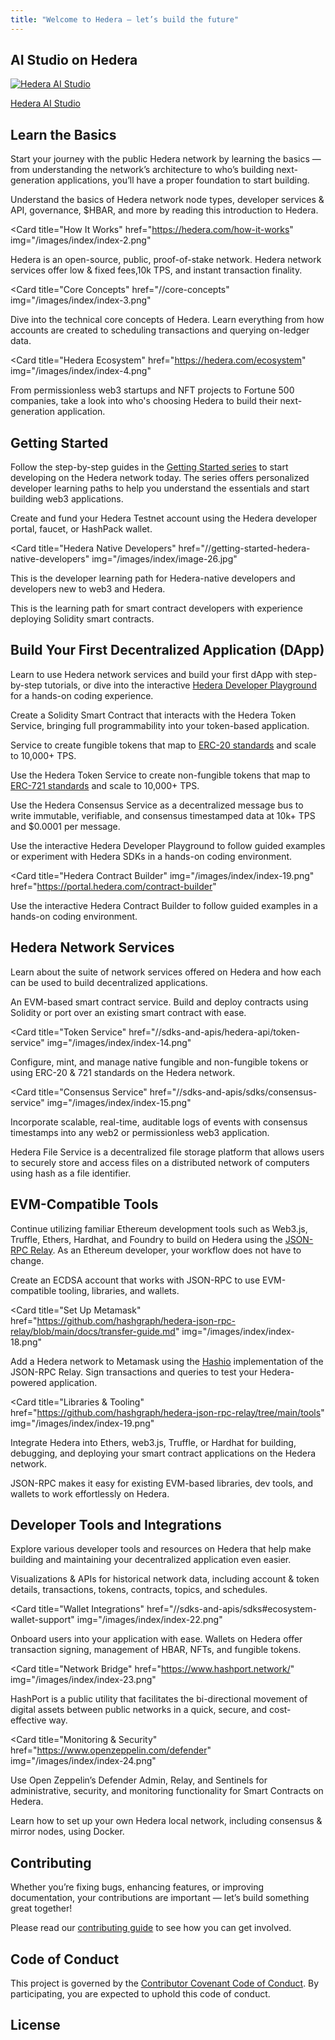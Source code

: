 ```yaml
---
title: "Welcome to Hedera — let’s build the future"
---
```


## AI Studio on Hedera

<div className="flex flex-col justify-center items-center w-full mt-4 mb-8 not-prose">
  <a
    href="https://hedera.com/ai-studio"
    target="_blank"
    rel="noopener noreferrer"
    className="no-underline text-center cursor-pointer group w-full"
  >
    <img
      src="/images/index/ai-studio-landing.avif"
      alt="Hedera AI Studio"
      className="rounded-lg shadow-sm w-full h-auto mb-[5px]"
      noZoom
    />
    <p className="text-gray-1000 dark:text-gray-500 text-base font-semibold mt-2 mb-0 text-center underline decoration-[#8853FF] decoration-1 underline-offset-[6px] transition-colors duration-200 group-hover:text-[#8853FF]">
      Hedera AI Studio
    </p>
  </a>
</div>

<CardGroup>
  <Card
  title="Learn the Basics"
  icon="book"
  iconType="solid"
  href="/#learn-the-basics"
  horizontal
  />
<Card
  title="Getting Started"
  icon="rocket"
  iconType="solid"
  href="/#getting-started"
  horizontal
/>

<Card
  title="Start Building"
  icon="code"
  iconType="solid"
  href="/#build-your-first-decentralized-application-dapp"
  horizontal
/>

<Card
  title="Network Services"
  icon="network-wired"
  iconType="solid"
  href="/#hedera-network-services"
  horizontal
/>

<Card
  title="EVM-Compatible Tools"
  icon="wrench"
  iconType="solid"
  href="/#evm-compatible-tools"
  horizontal
/>

<Card
  title="Tools & Integrations"
  icon="toolbox"
  iconType="solid"
  href="/#developer-tools-and-integrations"
  horizontal
/>

<Card
  title="Hedera Roadmap"
  icon="road"
  iconType="solid"
  href="https://hedera.com/roadmap"
  horizontal
/>

<Card
  title="Contributing Guide"
  icon="users"
  iconType="solid"
  href="//support-and-community/contributing-guide"
  horizontal
/>
</CardGroup>

## Learn the Basics

Start your journey with the public Hedera network by learning the basics — from understanding the network’s architecture to who’s building next-generation applications, you’ll have a proper foundation to start building.

<CardGroup>
<Card
  title="Hedera Explained"
  href="https://hedera.com/learning/hedera-hashgraph/what-is-hedera-hashgraph"
  img="/images/index/index-1.png"
>
  Understand the basics of Hedera network node types, developer services & API, governance, $HBAR, and more by reading this introduction to Hedera.
</Card>

<Card
  title="How It Works"
  href="https://hedera.com/how-it-works"
  img="/images/index/index-2.png"
>
  Hedera is an open-source, public, proof-of-stake network. Hedera network
  services offer low & fixed fees,10k TPS, and instant transaction finality.
</Card>

<Card
  title="Core Concepts"
  href="//core-concepts"
  img="/images/index/index-3.png"
>
  Dive into the technical core concepts of Hedera. Learn everything from how
  accounts are created to scheduling transactions and querying on-ledger data.
</Card>

<Card
  title="Hedera Ecosystem"
  href="https://hedera.com/ecosystem"
  img="/images/index/index-4.png"
>
  From permissionless web3 startups and NFT projects to Fortune 500 companies, take a look into who's choosing Hedera to build their next-generation application.
</Card>
</CardGroup>

## Getting Started

Follow the step-by-step guides in the [Getting Started series](/hedera/getting-started-hedera-native-developers) to start developing on the Hedera network today. The series offers personalized developer learning paths to help you understand the essentials and start building web3 applications.

<CardGroup cols={3}>
<Card title="Create Testnet Account" href="//tutorials/more-tutorials/create-and-fund-your-hedera-testnet-account" img="/images/index/index-5.png">

Create and fund your Hedera Testnet account using the Hedera developer portal, faucet, or HashPack wallet.

</Card>

<Card
  title="Hedera Native Developers"
  href="//getting-started-hedera-native-developers"
  img="/images/index/image-26.jpg"
>
  This is the developer learning path for Hedera-native developers and
  developers new to web3 and Hedera.
</Card>

<Card title="EVM Developers" href="//getting-started-evm-developers" img="/images/index/image-27.jpg">
This is the learning path for smart contract developers with experience deploying Solidity smart contracts.
</Card>
</CardGroup>

## Build Your First Decentralized Application (DApp)

Learn to use Hedera network services and build your first dApp with step-by-step tutorials, or dive into the interactive [Hedera Developer Playground](https://portal.hedera.com/playground) for a hands-on coding experience.

<CardGroup cols={3}>
<Card title="Create & Deploy a Smart Contract" href="//core-concepts/smart-contracts/deploying-smart-contracts" img="/images/index/index-8.png">

Create a Solidity Smart Contract that interacts with the Hedera Token Service, bringing full programmability into your token-based application.

</Card>

<Card title="Create Fungible Tokens" href="//tutorials/token/create-and-transfer-your-first-fungible-token" img="/images/index/index-9.png">

Service to create fungible tokens that map to [ERC-20 standards](https://docs.hedera.com/guides/core-concepts/smart-contracts/supported-erc-token-standards) and scale to 10,000+ TPS.

</Card>

<Card title="Create Non-Fungible Tokens" href="//tutorials/token/create-and-transfer-your-first-nft" img="/images/index/index-10.png">

Use the Hedera Token Service to create non-fungible tokens that map to [ERC-721 standards](https://docs.hedera.com/guides/core-concepts/smart-contracts/supported-erc-token-standards) and scale to 10,000+ TPS.

</Card>

<Card title="Write Verifiable Data to Hedera" img="/images/index/index-11.png">

Use the Hedera Consensus Service as a decentralized message bus to write immutable, verifiable, and consensus timestamped data at 10k+ TPS and $0.0001 per message.

</Card>

<Card title="Hedera Developer Playground" href="https://portal.hedera.com/playground" img="/images/index/index-12.png">

Use the interactive Hedera Developer Playground to follow guided examples or experiment with Hedera SDKs in a hands-on coding environment.

</Card>

<Card
  title="Hedera Contract Builder"
  img="/images/index/index-19.png"
  href="https://portal.hedera.com/contract-builder"
>
  Use the interactive Hedera Contract Builder to follow guided examples in a
  hands-on coding environment.
</Card>

</CardGroup>

## Hedera Network Services

Learn about the suite of network services offered on Hedera and how each can be used to build decentralized applications.

<CardGroup cols={3}>
<Card title="Smart Contracts" href="//sdks-and-apis/hedera-api/smart-contracts" img="/images/index/index-13.png">
An EVM-based smart contract service. Build and deploy contracts using Solidity or port over an existing smart contract with ease.
</Card>

<Card
  title="Token Service"
  href="//sdks-and-apis/hedera-api/token-service"
  img="/images/index/index-14.png"
>
  Configure, mint, and manage native fungible and non-fungible tokens or using
  ERC-20 & 721 standards on the Hedera network.
</Card>

<Card
  title="Consensus Service"
  href="//sdks-and-apis/sdks/consensus-service"
  img="/images/index/index-15.png"
>
  Incorporate scalable, real-time, auditable logs of events with consensus
  timestamps into any web2 or permissionless web3 application.
</Card>

<Card title="File Service" href="//sdks-and-apis/sdks/file-service" img="/images/index/index-16.png">

Hedera File Service is a decentralized file storage platform that allows users to securely store and access files on a distributed network of computers using hash as a file identifier.

</Card>
</CardGroup>

## EVM-Compatible Tools

Continue utilizing familiar Ethereum development tools such as Web3.js, Truffle, Ethers, Hardhat, and Foundry to build on Hedera using the [JSON-RPC Relay](/hedera/core-concepts/smart-contracts/json-rpc-relay). As an Ethereum developer, your workflow does not have to change.

<CardGroup cols={3}>
<Card title="Create an ECDSA Account" href="https://github.com/hashgraph/hedera-json-rpc-relay/blob/main/docs/examples/account-alias-ecdsa.js" img="/images/index/index-17.png" >
Create an ECDSA account that works with JSON-RPC to use EVM-compatible tooling, libraries, and wallets.
</Card>

<Card
  title="Set Up Metamask"
  href="https://github.com/hashgraph/hedera-json-rpc-relay/blob/main/docs/transfer-guide.md"
  img="/images/index/index-18.png"
>
  Add a Hedera network to Metamask using the [Hashio](http://hashio.io/)
  implementation of the JSON-RPC Relay. Sign transactions and queries to test
  your Hedera-powered application.
</Card>

<Card
  title="Libraries & Tooling"
  href="https://github.com/hashgraph/hedera-json-rpc-relay/tree/main/tools"
  img="/images/index/index-19.png"
>
  Integrate Hedera into Ethers, web3.js, Truffle, or Hardhat for building,
  debugging, and deploying your smart contract applications on the Hedera
  network.
</Card>

<Card title="JSON-RPC Relay" href="//core-concepts/smart-contracts/json-rpc-relay" img="/images/index/index-20.png">
JSON-RPC makes it easy for existing EVM-based libraries, dev tools, and wallets to work effortlessly on Hedera.
</Card>
</CardGroup>

## Developer Tools and Integrations

Explore various developer tools and resources on Hedera that help make building and maintaining your decentralized application even easier.

<CardGroup cols={3}>
<Card title="Network Explorers" href="//networks/community-mirror-nodes" img="/images/index/index-21.png">
Visualizations & APIs for historical network data, including account & token details, transactions, tokens, contracts, topics, and schedules.
</Card>

<Card
  title="Wallet Integrations"
  href="//sdks-and-apis/sdks#ecosystem-wallet-support"
  img="/images/index/index-22.png"
>
  Onboard users into your application with ease. Wallets on Hedera offer
  transaction signing, management of HBAR, NFTs, and fungible tokens.
</Card>

<Card
  title="Network Bridge"
  href="https://www.hashport.network/"
  img="/images/index/index-23.png"
>
  HashPort is a public utility that facilitates the bi-directional movement of
  digital assets between public networks in a quick, secure, and cost-effective
  way.
</Card>

<Card
  title="Monitoring & Security"
  href="https://www.openzeppelin.com/defender"
  img="/images/index/index-24.png"
>
  Use Open Zeppelin’s Defender Admin, Relay, and Sentinels for administrative,
  security, and monitoring functionality for Smart Contracts on Hedera.
</Card>

<Card title="Local Node" href="https://hedera.com/blog/how-to-set-up-your-own-hedera-local-network-using-docker" img="/images/index/index-25.png">
Learn how to set up your own Hedera local network, including consensus & mirror nodes, using Docker.
</Card>
</CardGroup>

## Contributing

Whether you’re fixing bugs, enhancing features, or improving documentation, your contributions are important — let’s build something great together!

Please read our [contributing guide](https://github.com/hashgraph/.github/blob/main/CONTRIBUTING.md) to see how you can get involved.

## Code of Conduct

This project is governed by the [Contributor Covenant Code of Conduct](https://github.com/hashgraph/.github/blob/main/CODE_OF_CONDUCT.md). By participating, you are expected to uphold this code of conduct.

## License

<CardGroup>
  <Card
    title="Apache License 2.0"
    icon="file-contract"
    iconType="solid"
    href="https://www.apache.org/licenses/LICENSE-2.0"
    horizontal
  />
</CardGroup>
